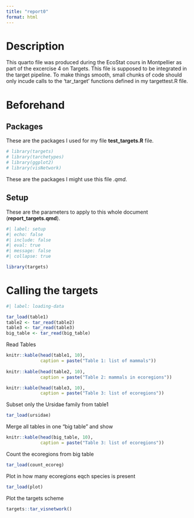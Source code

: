 ```yaml
---
title: "report0"
format: html
---
```


# Description

This quarto file was produced during the EcoStat cours in Montpellier as part of the excercise 4 on Targets. This file is supposed to be integrated in the target pipeline. To make things smooth, small chunks of code should only incude calls to the 'tar_target' functions defined in my targettest.R file.

# Beforehand

## Packages

These are the packages I used for my file **test_targets.R** file.

```r
# library(targets)
# library(tarchetypes)
# library(ggplot2)
# library(visNetwork)
```

These are the packages I might use this file *.qmd*.

## Setup

These are the parameters to apply to this whole document (**report_targets.qmd**).

```r
#| label: setup
#| echo: false
#| include: false
#| eval: true
#| message: false
#| collapse: true

library(targets)
```

# Calling the targets


```r
#| label: loading-data

tar_load(table1)
table2 <- tar_read(table2)
table3 <- tar_read(table3)
big_table <- tar_read(big_table)
```

Read Tables

```r

knitr::kable(head(table1, 10), 
             caption = paste("Table 1: list of mammals"))
             
knitr::kable(head(table2, 10),
             caption = paste("Table 2: mammals in ecoregions"))

knitr::kable(head(table3, 10),
             caption = paste("Table 3: list of ecoregions"))
```

Subset only the Ursidae family from table1

```r
tar_load(ursidae)
```

Merge all tables in one "big table" and show

```r
knitr::kable(head(big_table, 10),
             caption = paste("Table 3: list of ecoregions"))
```

Count the ecoregions from big table

```r
tar_load(count_ecoreg)
```

Plot in how many ecoregions eqch species is present

```r
tar_load(plot)
```

Plot the targets scheme

```r
targets::tar_visnetwork()
```

